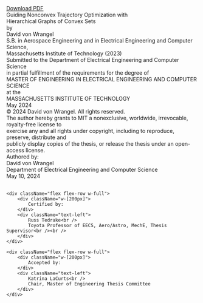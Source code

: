 <div className="relative select-none h-0">
  <a 
    href="/Wrangel24a.pdf" 
    download="David_von_Wrangel_Thesis.pdf"
    id="download-link"
    className="absolute top-[-30px] right-[-30px] md:top-[-100px] md:right-[-100px] inline-block px-5 py-1.5 text-lg font-bold text-white bg-gray-800 no-underline rounded-md transition-colors duration-300 ease-in-out font-mono hover:bg-gray-600"
  >
    Download PDF
  </a>
</div>
<div className="flex flex-col items-center leading-relaxed text-lg">
  <div className="text-4xl font-bold text-center">
    Guiding Nonconvex Trajectory Optimization with<br />Hierarchical Graphs of Convex Sets
  </div>

  <div className="mt-8 text-center">
    by<br />
    <div className="mt-2 mb-2 text-xl">
    David von Wrangel<br />
    </div>
    S.B. in Aerospace Engineering and in Electrical Engineering and Computer Science,<br />
    Massachusetts Institute of Technology (2023)
  </div>

  <div className="mt-3 text-center">
    Submitted to the Department of Electrical Engineering and Computer Science<br />
    in partial fulfillment of the requirements for the degree of<br />
    MASTER OF ENGINEERING IN ELECTRICAL ENGINEERING AND COMPUTER SCIENCE<br />
    at the<br />
    MASSACHUSETTS INSTITUTE OF TECHNOLOGY<br />
    May 2024
  </div>

  <div className="mt-4 text-center">
    &copy; 2024 David von Wrangel. All rights reserved.
  </div>

  <div className="mt-2 text-center">
    The author hereby grants to MIT a nonexclusive, worldwide, irrevocable, royalty-free license to<br />
    exercise any and all rights under copyright, including to reproduce, preserve, distribute and<br />
    publicly display copies of the thesis, or release the thesis under an open-access license.
  </div>


  <div className="flex flex-col items-start mt-6 text-left mx-auto w-full">
    <div className="flex flex-row w-full">
        <div className="w-[200px]">
            Authored by:
        </div>
        <div className="text-left">
            David von Wrangel<br />
            Department of Electrical Engineering and Computer Science<br />
            May 10, 2024<br /><br />
        </div>
    </div>

    <div className="flex flex-row w-full">
        <div className="w-[200px]">
            Certified by:
        </div>
        <div className="text-left">
            Russ Tedrake<br />
            Toyota Professor of EECS, Aero/Astro, MechE, Thesis Supervisor<br /><br />
        </div>
    </div>

    <div className="flex flex-row w-full">
        <div className="w-[200px]">
            Accepted by:
        </div>
        <div className="text-left">
            Katrina LaCurts<br />
            Chair, Master of Engineering Thesis Committee
        </div>
    </div>
  </div>
</div>